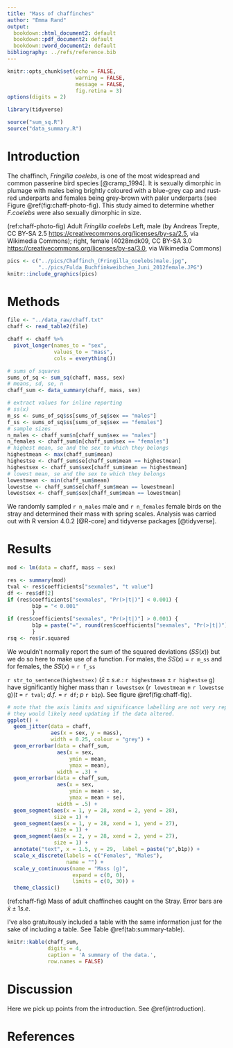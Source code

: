 ```yaml
---
title: "Mass of chaffinches"
author: "Emma Rand"
output:
  bookdown::html_document2: default
  bookdown::pdf_document2: default
  bookdown::word_document2: default
bibliography: ../refs/reference.bib
---
```


```r
knitr::opts_chunk$set(echo = FALSE, 
                      warning = FALSE,
                      message = FALSE,
                      fig.retina = 3)
options(digits = 2)
```

```r
library(tidyverse)
```

```r
source("sum_sq.R")
source("data_summary.R")
```

# Introduction {#introduction}

The chaffinch, *Fringilla coelebs*, is one of the most widespread and common passerine bird species [@cramp_1994]. It is sexually dimorphic in plumage with males being brightly coloured with a blue-grey cap and rust-red underparts and females being grey-brown with paler underparts (see Figure \@ref(fig:chaff-photo-fig). This study aimed to determine whether *F.coelebs* were also sexually dimorphic in size.

(ref:chaff-photo-fig) Adult *Fringilla coelebs* Left, male (by Andreas Trepte, CC BY-SA 2.5 <https://creativecommons.org/licenses/by-sa/2.5>, via Wikimedia Commons); right, female (4028mdk09, CC BY-SA 3.0 <https://creativecommons.org/licenses/by-sa/3.0>, via Wikimedia Commons)

```r
pics <- c("../pics/Chaffinch_(Fringilla_coelebs)male.jpg",
          "../pics/Fulda_Buchfinkweibchen_Juni_2012female.JPG")
knitr::include_graphics(pics)
```

# Methods

```r
file <- "../data_raw/chaff.txt"
chaff <- read_table2(file)
```

```r
chaff <- chaff %>%
  pivot_longer(names_to = "sex", 
               values_to = "mass",
               cols = everything())
```

```r
# sums of squares
sums_of_sq <- sum_sq(chaff, mass, sex)
# means, sd, se, n
chaff_sum <- data_summary(chaff, mass, sex)
```

```r
# extract values for inline reporting
# ss(x)
m_ss <- sums_of_sq$ss[sums_of_sq$sex == "males"]
f_ss <- sums_of_sq$ss[sums_of_sq$sex == "females"]
# sample sizes
n_males <- chaff_sum$n[chaff_sum$sex == "males"] 
n_females <- chaff_sum$n[chaff_sum$sex == "females"] 
# highest mean, se and the sex to which they belongs
highestmean <- max(chaff_sum$mean) 
highestse <- chaff_sum$se[chaff_sum$mean == highestmean] 
highestsex <- chaff_sum$sex[chaff_sum$mean == highestmean]
# lowest mean, se and the sex to which they belongs
lowestmean <- min(chaff_sum$mean) 
lowestse <- chaff_sum$se[chaff_sum$mean == lowestmean] 
lowestsex <- chaff_sum$sex[chaff_sum$mean == lowestmean]
```

We randomly sampled `r n_males` male and `r n_females` female birds on the stray and determined their mass with spring scales. Analysis was carried out with R version 4.0.2 [@R-core] and tidyverse packages [@tidyverse].

# Results

```r
mod <- lm(data = chaff, mass ~ sex)
```

```r
res <- summary(mod)
tval <- res$coefficients["sexmales", "t value"]
df <- res$df[2]
if (res$coefficients["sexmales", "Pr(>|t|)"] < 0.001) {
        b1p = "< 0.001"
        }
if (res$coefficients["sexmales", "Pr(>|t|)"] > 0.001) {
        b1p = paste("=", round(res$coefficients["sexmales", "Pr(>|t|)"], 3))
        }
rsq <- res$r.squared
```

We wouldn't normally report the sum of the squared deviations ($SS(x)$) but we do so here to make use of a function. For males, the $SS(x)$ = `r m_ss` and for females, the $SS(x)$ = `r f_ss`


`r str_to_sentence(highestsex)` ($\bar{x} \pm s.e.$: `r highestmean` $\pm$ `r highestse` g) have significantly higher mass than `r lowestsex` (`r lowestmean` $\pm$ `r lowestse` g)($t$ = `r tval`; $d.f.$ = `r df`; $p$ `r b1p`). See figure \@ref(fig:chaff-fig).

```r
# note that the axis limits and significance labelling are not very reproducible here
# they would likely need updating if the data altered.
ggplot() +
  geom_jitter(data = chaff, 
              aes(x = sex, y = mass), 
              width = 0.25, colour = "grey") +
  geom_errorbar(data = chaff_sum,
                aes(x = sex,
                    ymin = mean,
                    ymax = mean),
                width = .3) +
  geom_errorbar(data = chaff_sum,
                aes(x = sex,
                    ymin = mean - se,
                    ymax = mean + se),
                width = .5) +
  geom_segment(aes(x = 1, y = 28, xend = 2, yend = 28),
               size = 1) +
  geom_segment(aes(x = 1, y = 28, xend = 1, yend = 27),
               size = 1) +
  geom_segment(aes(x = 2, y = 28, xend = 2, yend = 27),
               size = 1) +
  annotate("text", x = 1.5, y = 29,  label = paste("p",b1p)) +
  scale_x_discrete(labels = c("Females", "Males"),
                   name = "") +
  scale_y_continuous(name = "Mass (g)",
                     expand = c(0, 0),
                     limits = c(0, 30)) +
  theme_classic()
```
(ref:chaff-fig) Mass of adult chaffinches caught on the Stray. Error bars are $\bar{x} \pm 1 s.e.$   

I've also gratuitously included a table with the same information just for the sake of including a table. See Table \@ref(tab:summary-table).

```r
knitr::kable(chaff_sum,
             digits = 4,
             caption = 'A summary of the data.',
             row.names = FALSE)
```


# Discussion

Here we pick up points from the introduction. See \@ref(introduction).

# References